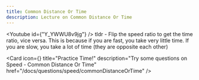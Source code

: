 ```yaml
---
title: Common Distance Or Time
description: Lecture on Common Distance Or Time
---
```




<Youtube id={"Y_YWWU8v9jg"} />
tldr - Flip the speed ratio to get the time ratio, vice versa. This is because if you are fast, you take very little time. If you are slow, you take a lot of time (they are opposite each other)
<Cards>

<Card
  icon={<FileQuestion />}
  title="Practice Time!"
  description="Try some questions on Speed - Common Distance Or Time"
  href="/docs/questions/speed/commonDistanceOrTime"
/>
</Cards>
